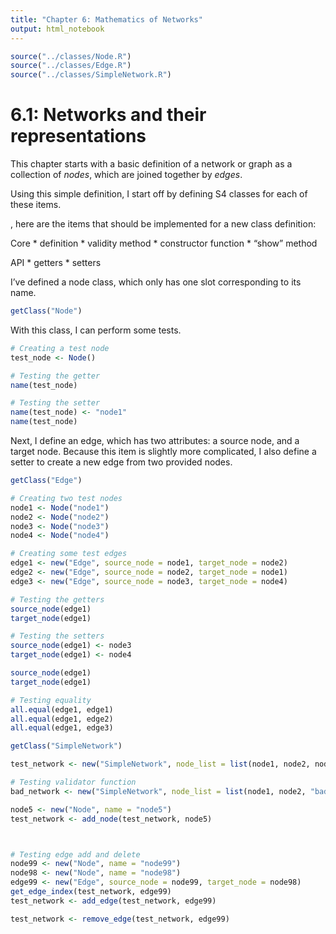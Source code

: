 ```yaml
---
title: "Chapter 6: Mathematics of Networks"
output: html_notebook
---
```

```r
source("../classes/Node.R")
source("../classes/Edge.R")
source("../classes/SimpleNetwork.R")
```
# 6.1: Networks and their representations

This chapter starts with a basic definition of a network or graph as a collection of *nodes*, which are joined together by *edges*.

Using this simple definition, I start off by defining S4 classes for each of these items.

, here are the items that should be implemented for a new class definition:

Core
* definition
* validity method
* constructor function
* "show" method

API
* getters
* setters

I've defined a node class, which only has one slot corresponding to its name.
```r
getClass("Node")
```

With this class, I can perform some tests.
```r
# Creating a test node
test_node <- Node()

# Testing the getter
name(test_node)

# Testing the setter
name(test_node) <- "node1"
name(test_node)
```

Next, I define an edge, which has two attributes: a source node, and a target node. Because this item is slightly more complicated, I also define a setter to create a new edge from two provided nodes.

```r
getClass("Edge")
```

```r
# Creating two test nodes
node1 <- Node("node1")
node2 <- Node("node2")
node3 <- Node("node3")
node4 <- Node("node4")

# Creating some test edges
edge1 <- new("Edge", source_node = node1, target_node = node2)
edge2 <- new("Edge", source_node = node2, target_node = node1)
edge3 <- new("Edge", source_node = node3, target_node = node4)

# Testing the getters
source_node(edge1)
target_node(edge1)

# Testing the setters
source_node(edge1) <- node3
target_node(edge1) <- node4

source_node(edge1)
target_node(edge1)

# Testing equality
all.equal(edge1, edge1)
all.equal(edge1, edge2)
all.equal(edge1, edge3)
```


```r
getClass("SimpleNetwork")
```

```r
test_network <- new("SimpleNetwork", node_list = list(node1, node2, node3, node4), edge_list = list(edge1, edge3))
```

```r
# Testing validator function
bad_network <- new("SimpleNetwork", node_list = list(node1, node2, "bad_node", node4), edge_list = list(edge1, "bad_edge"))
```

```r
node5 <- new("Node", name = "node5")
test_network <- add_node(test_network, node5)



# Testing edge add and delete
node99 <- new("Node", name = "node99")
node98 <- new("Node", name = "node98")
edge99 <- new("Edge", source_node = node99, target_node = node98)
get_edge_index(test_network, edge99)
test_network <- add_edge(test_network, edge99)

test_network <- remove_edge(test_network, edge99)
```


